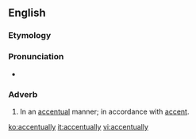 ==English==

===Etymology===
{{suffix|accentual|ly}}

===Pronunciation===
* {{IPA|/ˌækˈsɛn.tʃu.ʌl.i/|/ˌækˈsɛnt.ju.ʌl.i/}}

===Adverb===
{{en-adv|-}}

# In an [[accentual]] manner; in accordance with [[accent]].

[[ko:accentually]]
[[it:accentually]]
[[vi:accentually]]